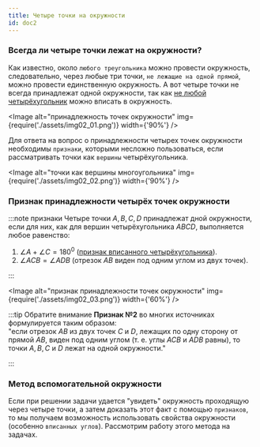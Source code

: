 ```yaml
---
title: Четыре точки на окружности
id: doc2
---
```



### Всегда ли четыре точки лежат на окружности?

Как известно, около `любого треугольника` можно провести окружность, следовательно, через любые три точки, `не лежащие на одной прямой`, можно провести единственную окружность.
А вот четыре точки не всегда принадлежат одной окружности, так как [не любой четырёхугольник](doc1) можно вписать в окружность.

<Image
  alt="принадлежность точек окружности"
  img={require('./assets/img02_01.png')}
  width={'90%'}
/>

Для ответа на вопрос о принадлежности четырех точек окружности необходимы `признаки`, которыми несложно пользоваться, если рассматривать точки как `вершины` четырёхугольника.

<Image
  alt="точки как вершины многоугольника"
  img={require('./assets/img02_02.png')}
  width={'90%'}
/>

### Признак принадлежности четырёх точек окружности

:::note признаки
Четыре точки $A,B,C,D$ принадлежат дной окружности, если для них, как для вершин четырёхугольника $ABCD$, выполняется любое равенство:

1. $\angle A +\angle C =180^0$ ([признак вписанного четырёхугольника](doc1#pr)).
2. $\angle ACB = \angle ADB$ (отрезок $AB$ виден под одним углом из двух точек).

:::

<Image
  alt="признак принадлежности точек окружности"
  img={require('./assets/img02_03.png')}
  width={'60%'}
/>

:::tip Обратите внимание
**Признак №2** во многих источниках формулируется таким образом:<br />
"если отрезок $AB$ из двух точек $C$ и $D$, лежащих по одну сторону от прямой $AB$, виден
под одним углом (т. е. углы $ACB$ и $ADB$ равны), то точки $A,B,C$ и $D$ лежат на одной
окружности."

:::

### Метод вспомогательной окружности

Если при решении задачи удается "увидеть" окружность проходящую через четыре точки, а затем доказать этот факт с помощью `признаков`, то мы получаем возможность использовать свойства окружности (особенно `вписанных углов`).
Рассмотрим работу этого метода на задачах.

